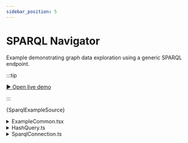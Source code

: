 ```yaml
---
sidebar_position: 5
---
```


# SPARQL Navigator

Example demonstrating graph data exploration using a generic SPARQL endpoint.

:::tip

[▶︎ Open live demo](/playground/sparql)

:::


<CodeBlock language="tsx"
  title="/src/examples/PlaygroundSparql.tsx"
  showLineNumbers>
  {SparqlExampleSource}
</CodeBlock>

<details>
  <summary>ExampleCommon.tsx</summary>
  <CodeBlock language="tsx"
    title="/src/examples/ExampleCommon.tsx"
    showLineNumbers>
    {ExampleCommonSource}
  </CodeBlock>
</details>

<details>
  <summary>HashQuery.ts</summary>
  <CodeBlock language="tsx"
    title="/src/examples/HashQuery.ts"
    showLineNumbers>
    {HashQuerySource}
  </CodeBlock>
</details>

<details>
  <summary>SparqlConnection.ts</summary>
  <CodeBlock language="tsx"
    title="/src/examples/SparqlConnection.ts"
    showLineNumbers>
    {SparqlConnectionSource}
  </CodeBlock>
</details>
